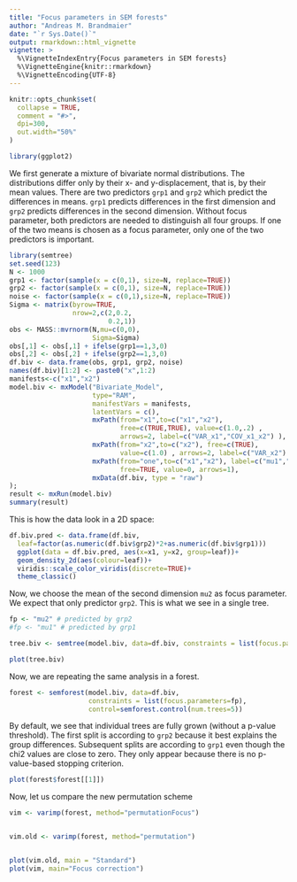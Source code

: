 ```yaml
---
title: "Focus parameters in SEM forests"
author: "Andreas M. Brandmaier"
date: "`r Sys.Date()`"
output: rmarkdown::html_vignette
vignette: >
  %\VignetteIndexEntry{Focus parameters in SEM forests}
  %\VignetteEngine{knitr::rmarkdown}
  %\VignetteEncoding{UTF-8}
---
```


```r
knitr::opts_chunk$set(
  collapse = TRUE,
  comment = "#>",
  dpi=300,
  out.width="50%"
)

library(ggplot2)
```


We first generate a mixture of bivariate normal distributions. The distributions differ only by their x- and y-displacement, that is, by their mean values. There are two predictors `grp1` and `grp2` which predict the differences in means. `grp1` predicts differences in the first dimension and `grp2` predicts differences in the second dimension. Without focus parameter, both predictors are needed to distinguish all four groups. If one of the two means is chosen as a focus parameter, only one of the two predictors is important.

```r

library(semtree)
set.seed(123)
N <- 1000
grp1 <- factor(sample(x = c(0,1), size=N, replace=TRUE))
grp2 <- factor(sample(x = c(0,1), size=N, replace=TRUE))
noise <- factor(sample(x = c(0,1),size=N, replace=TRUE))
Sigma <- matrix(byrow=TRUE,
                nrow=2,c(2,0.2,
                         0.2,1))
obs <- MASS::mvrnorm(N,mu=c(0,0),
                     Sigma=Sigma)
obs[,1] <- obs[,1] + ifelse(grp1==1,3,0)
obs[,2] <- obs[,2] + ifelse(grp2==1,3,0)
df.biv <- data.frame(obs, grp1, grp2, noise)
names(df.biv)[1:2] <- paste0("x",1:2)
manifests<-c("x1","x2")
model.biv <- mxModel("Bivariate_Model", 
                     type="RAM",
                     manifestVars = manifests,
                     latentVars = c(),
                     mxPath(from="x1",to=c("x1","x2"), 
                            free=c(TRUE,TRUE), value=c(1.0,.2) , 
                            arrows=2, label=c("VAR_x1","COV_x1_x2") ),
                     mxPath(from="x2",to=c("x2"), free=c(TRUE), 
                            value=c(1.0) , arrows=2, label=c("VAR_x2") ),
                     mxPath(from="one",to=c("x1","x2"), label=c("mu1","mu2"),
                            free=TRUE, value=0, arrows=1),
                     mxData(df.biv, type = "raw")
);
result <- mxRun(model.biv)
summary(result)
```

This is how the data look in a 2D space:

```r
df.biv.pred <- data.frame(df.biv, 
  leaf=factor(as.numeric(df.biv$grp2)*2+as.numeric(df.biv$grp1)))
  ggplot(data = df.biv.pred, aes(x=x1, y=x2, group=leaf))+ 
  geom_density_2d(aes(colour=leaf))+ 
  viridis::scale_color_viridis(discrete=TRUE)+
  theme_classic()
```


Now, we choose the mean of the second dimension `mu2` as focus parameter. We expect that only predictor `grp2`. This is what we see in a single tree.
```r
fp <- "mu2" # predicted by grp2
#fp <- "mu1" # predicted by grp1

tree.biv <- semtree(model.biv, data=df.biv, constraints = list(focus.parameters=fp))

plot(tree.biv)

```

Now, we are repeating the same analysis in a forest.

```r

forest <- semforest(model.biv, data=df.biv, 
                    constraints = list(focus.parameters=fp),
                    control=semforest.control(num.trees=5))
```

By default, we see that individual trees are fully grown (without a p-value threshold). The first split is according to `grp2` because it best explains the group differences. Subsequent splits are according to `grp1` even though the chi2 values are close to zero. They only appear because there is no p-value-based stopping criterion. 

```r
plot(forest$forest[[1]])
```

Now, let us compare the new permutation scheme

```r

vim <- varimp(forest, method="permutationFocus")


vim.old <- varimp(forest, method="permutation")


plot(vim.old, main = "Standard")
plot(vim, main="Focus correction")
```